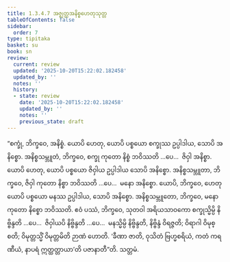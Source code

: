 ```yaml
---
title: 1.3.4.7 အဇ္ဈတ္တအနိစ္စဟေတုသုတ္တ
tableOfContents: false
sidebar:
  order: 7
type: tipitaka
basket: su
book: sn
review:
  current: review
  updated: '2025-10-20T15:22:02.182458'
  updated_by: ''
  notes: ''
  history:
  - state: review
    date: '2025-10-20T15:22:02.182458'
    updated_by: ''
    notes: ''
    previous_state: draft
---
```



<DynamicBreadcrumb />


<ReviewStatus review={frontmatter.review} showDetails={true} />

<HypothesisAnnotation frontmatter={frontmatter} />

<Division number="140" book="sn" e="ch" v="18" p="300">

<Paragraph number="795" book="sn">
“စက္ခုံ, ဘိက္ခဝေ, အနိစ္စံ. ယောပိ ဟေတု, ယောပိ ပစ္စယော စက္ခုဿ ဥပ္ပါဒါယ, သောပိ အနိစ္စော. အနိစ္စသမ္ဘူတံ, ဘိက္ခဝေ, စက္ခု ကုတော နိစ္စံ ဘဝိဿတိ …ပေ…  ဇိဝှါ အနိစ္စာ. ယောပိ ဟေတု, ယောပိ ပစ္စယော ဇိဝှါယ ဥပ္ပါဒါယ သောပိ အနိစ္စော. အနိစ္စသမ္ဘူတာ, ဘိက္ခဝေ, ဇိဝှါ ကုတော နိစ္စာ ဘဝိဿတိ …ပေ…  မနော အနိစ္စော. ယောပိ, ဘိက္ခဝေ, ဟေတု ယောပိ ပစ္စယော မနဿ ဥပ္ပါဒါယ, သောပိ အနိစ္စော. အနိစ္စသမ္ဘူတော, ဘိက္ခဝေ, မနော ကုတော နိစ္စော ဘဝိဿတိ. ဧဝံ ပဿံ, ဘိက္ခဝေ, သုတဝါ အရိယသာဝကော စက္ခုသ္မိမ္ပိ နိဗ္ဗိန္ဒတိ …ပေ…  ဇိဝှါယပိ နိဗ္ဗိန္ဒတိ …ပေ…  မနသ္မိမ္ပိ နိဗ္ဗိန္ဒတိ, နိဗ္ဗိန္ဒံ ဝိရဇ္ဇတိ; ဝိရာဂါ ဝိမုစ္စတိ; ဝိမုတ္တသ္မိံ ဝိမုတ္တမိတိ ဉာဏံ ဟောတိ. ‘ခီဏာ ဇာတိ, ဝုသိတံ ဗြဟ္မစရိယံ, ကတံ ကရဏီယံ, နာပရံ ဣတ္ထတ္တာယာ’တိ ပဇာနာတီ”တိ.

</Paragraph>
</Division>

<Paragraph number="796" type="center" book="sn">
သတ္တမံ.
</Paragraph>
